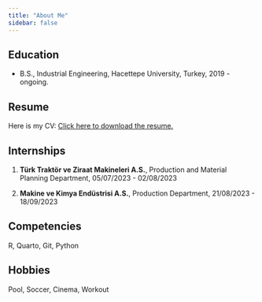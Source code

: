 ```yaml
---
title: "About Me"
sidebar: false
---
```


## Education

-   B.S., Industrial Engineering, Hacettepe University, Turkey, 2019 - ongoing.

## Resume

Here is my CV: [Click here to download the resume.](resume.pdf)

## Internships

1.  **Türk Traktör ve Ziraat Makineleri A.S.**, Production and Material Planning Department, 05/07/2023 - 02/08/2023

2.  **Makine ve Kimya Endüstrisi A.S.**, Production Department, 21/08/2023 - 18/09/2023

## Competencies

R, Quarto, Git, Python

## Hobbies

Pool, Soccer, Cinema, Workout
